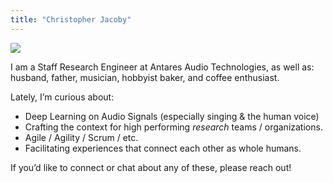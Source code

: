 ```yaml
---
title: "Christopher Jacoby"
---
```


::: {.column-margin}
![](20210507-PORTRAIT.jpg){style="border-radius: 10%"}
:::

I am a Staff Research Engineer at Antares Audio Technologies, as well as: husband, father, musician, hobbyist baker, and coffee enthusiast.

Lately, I'm curious about:

- Deep Learning on Audio Signals (especially singing & the human voice)
- Crafting the context for high performing *research* teams / organizations.
- Agile / Agility / Scrum / etc.
- Facilitating experiences that connect each other as whole humans.

If you'd like to connect or chat about any of these, please reach out!
